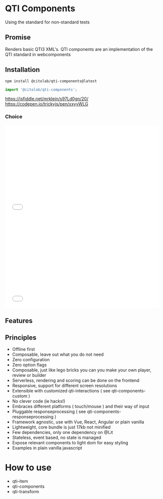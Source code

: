 
<Meta title="QTI Components" />

# QTI Components

Using the standard for non-standard tests

## Promise

Renders basic QTI3 XML's.
QTI components are an implementation of the QTI standard in webcomponents

## Installation

```
npm install @citolab/qti-components@latest
```

```js
import '@citolab/qti-components';
```

https://jsfiddle.net/mrklein/s97Ld0gn/20/
https://codepen.io/trickyjs/pen/xxyyWLG


### Choice

<Canvas of={StylesheetStories.Interaction} />

<iframe
  width="100%"
  height="300"
  src="//jsfiddle.net/mrklein/s97Ld0gn/embedded/result,html/dark/"
  allowFullScreen="allowfullscreen"
  allowpaymentrequest="true"
  frameBorder="0"
></iframe>

<iframe
  width="100%"
  height="300"
  src="//stackblitz.com/edit/qti-player?embed=1&file=src%2FPlayer.tsx&hideExplorer=1"
  allowFullScreen="allowfullscreen"
  allowpaymentrequest="true"
  frameBorder="0"
></iframe>

## Features

## Principles

- Offline first
- Composable, leave out what you do not need
- Zero configuration
- Zero option flags
- Composable, just like lego bricks you can you make your own player, review or builder
- Serverless, rendering and scoring can be done on the frontend
- Responsive, support for different screen resolutions
- Extensible with customized qti-interactions ( see qti-components-custom )
- No clever code (ie hacks!)
- Embraces different platforms ( touch/mouse ) and their way of input
- Pluggable responseprocessing ( see qti-components-responseprocessing )
- Framework agnostic, use with Vue, React, Angular or plain vanilla
- Lightweight, core bundle is just 17kb not minified
- Few dependencies, only one dependency on @Lit
- Stateless, event based, no state is managed
- Expose relevant components to light dom for easy styling
- Examples in plain vanilla javascript

# How to use

- qti-item
- qti-components
- qti-transform
